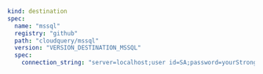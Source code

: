 ```yaml copy
kind: destination
spec:
  name: "mssql"
  registry: "github"
  path: "cloudquery/mssql"
  version: "VERSION_DESTINATION_MSSQL"
  spec:
    connection_string: "server=localhost;user id=SA;password=yourStrongP@ssword;port=1433;database=cloudquery;"
```